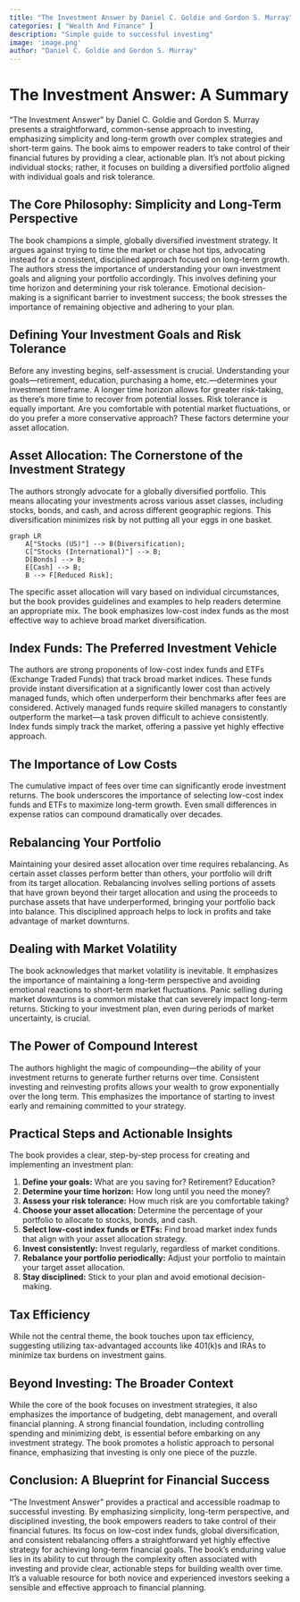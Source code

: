 ```yaml
---
title: "The Investment Answer by Daniel C. Goldie and Gordon S. Murray"
categories: [ "Wealth And Finance" ]
description: "Simple guide to successful investing"
image: 'image.png'
author: "Daniel C. Goldie and Gordon S. Murray"
---
```

# The Investment Answer: A Summary

"The Investment Answer" by Daniel C. Goldie and Gordon S. Murray presents a straightforward, common-sense approach to investing, emphasizing simplicity and long-term growth over complex strategies and short-term gains.  The book aims to empower readers to take control of their financial futures by providing a clear, actionable plan. It's not about picking individual stocks; rather, it focuses on building a diversified portfolio aligned with individual goals and risk tolerance.


##  The Core Philosophy: Simplicity and Long-Term Perspective

The book champions a simple, globally diversified investment strategy.  It argues against trying to time the market or chase hot tips, advocating instead for a consistent, disciplined approach focused on long-term growth.  The authors stress the importance of understanding your own investment goals and aligning your portfolio accordingly. This involves defining your time horizon and determining your risk tolerance. Emotional decision-making is a significant barrier to investment success; the book stresses the importance of remaining objective and adhering to your plan.

## Defining Your Investment Goals and Risk Tolerance

Before any investing begins, self-assessment is crucial.  Understanding your goals—retirement, education, purchasing a home, etc.—determines your investment timeframe.  A longer time horizon allows for greater risk-taking, as there's more time to recover from potential losses.  Risk tolerance is equally important.  Are you comfortable with potential market fluctuations, or do you prefer a more conservative approach? These factors determine your asset allocation.


## Asset Allocation: The Cornerstone of the Investment Strategy

The authors strongly advocate for a globally diversified portfolio.  This means allocating your investments across various asset classes, including stocks, bonds, and cash, and across different geographic regions.  This diversification minimizes risk by not putting all your eggs in one basket.

```mermaid
graph LR
    A["Stocks (US)"] --> B(Diversification);
    C["Stocks (International)"] --> B;
    D[Bonds] --> B;
    E[Cash] --> B;
    B --> F[Reduced Risk];
```

The specific asset allocation will vary based on individual circumstances, but the book provides guidelines and examples to help readers determine an appropriate mix. The book emphasizes low-cost index funds as the most effective way to achieve broad market diversification.

##  Index Funds: The Preferred Investment Vehicle

The authors are strong proponents of low-cost index funds and ETFs (Exchange Traded Funds) that track broad market indices.  These funds provide instant diversification at a significantly lower cost than actively managed funds, which often underperform their benchmarks after fees are considered. Actively managed funds require skilled managers to constantly outperform the market—a task proven difficult to achieve consistently.  Index funds simply track the market, offering a passive yet highly effective approach.

## The Importance of Low Costs

The cumulative impact of fees over time can significantly erode investment returns. The book underscores the importance of selecting low-cost index funds and ETFs to maximize long-term growth.  Even small differences in expense ratios can compound dramatically over decades.


## Rebalancing Your Portfolio

Maintaining your desired asset allocation over time requires rebalancing.  As certain asset classes perform better than others, your portfolio will drift from its target allocation.  Rebalancing involves selling portions of assets that have grown beyond their target allocation and using the proceeds to purchase assets that have underperformed, bringing your portfolio back into balance.  This disciplined approach helps to lock in profits and take advantage of market downturns.


##  Dealing with Market Volatility

The book acknowledges that market volatility is inevitable. It emphasizes the importance of maintaining a long-term perspective and avoiding emotional reactions to short-term market fluctuations. Panic selling during market downturns is a common mistake that can severely impact long-term returns.  Sticking to your investment plan, even during periods of market uncertainty, is crucial.

## The Power of Compound Interest

The authors highlight the magic of compounding—the ability of your investment returns to generate further returns over time.  Consistent investing and reinvesting profits allows your wealth to grow exponentially over the long term.  This emphasizes the importance of starting to invest early and remaining committed to your strategy.

## Practical Steps and Actionable Insights

The book provides a clear, step-by-step process for creating and implementing an investment plan:

1. **Define your goals:** What are you saving for? Retirement? Education?
2. **Determine your time horizon:** How long until you need the money?
3. **Assess your risk tolerance:** How much risk are you comfortable taking?
4. **Choose your asset allocation:**  Determine the percentage of your portfolio to allocate to stocks, bonds, and cash.
5. **Select low-cost index funds or ETFs:**  Find broad market index funds that align with your asset allocation strategy.
6. **Invest consistently:** Invest regularly, regardless of market conditions.
7. **Rebalance your portfolio periodically:**  Adjust your portfolio to maintain your target asset allocation.
8. **Stay disciplined:** Stick to your plan and avoid emotional decision-making.

##  Tax Efficiency

While not the central theme, the book touches upon tax efficiency, suggesting utilizing tax-advantaged accounts like 401(k)s and IRAs to minimize tax burdens on investment gains.


##  Beyond Investing: The Broader Context

While the core of the book focuses on investment strategies, it also emphasizes the importance of budgeting, debt management, and overall financial planning.  A strong financial foundation, including controlling spending and minimizing debt, is essential before embarking on any investment strategy.  The book promotes a holistic approach to personal finance, emphasizing that investing is only one piece of the puzzle.

## Conclusion: A Blueprint for Financial Success

"The Investment Answer" provides a practical and accessible roadmap to successful investing.  By emphasizing simplicity, long-term perspective, and disciplined investing, the book empowers readers to take control of their financial futures.  Its focus on low-cost index funds, global diversification, and consistent rebalancing offers a straightforward yet highly effective strategy for achieving long-term financial goals.  The book's enduring value lies in its ability to cut through the complexity often associated with investing and provide clear, actionable steps for building wealth over time.  It's a valuable resource for both novice and experienced investors seeking a sensible and effective approach to financial planning.


